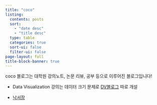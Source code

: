 ```yaml
---
title: "coco"
listing:
  contents: posts
  sort: 
    - "date desc"
    - "title desc"
  type: table
  categories: true
  sort-ui: false
  filter-ui: false
page-layout: full
title-block-banner: true
---
```



coco 블로그는 대학원 강의노트, 논문 리뷰, 공부 등으로 이루어진 블로그입니다!

* Data Visualization 강의는 데이터 크기 문제로 [DV블로그](https://boram-coco.github.io/DV/) 따로 개설

* [낙서장](https://boram-coco.github.io/Scribbling/)

